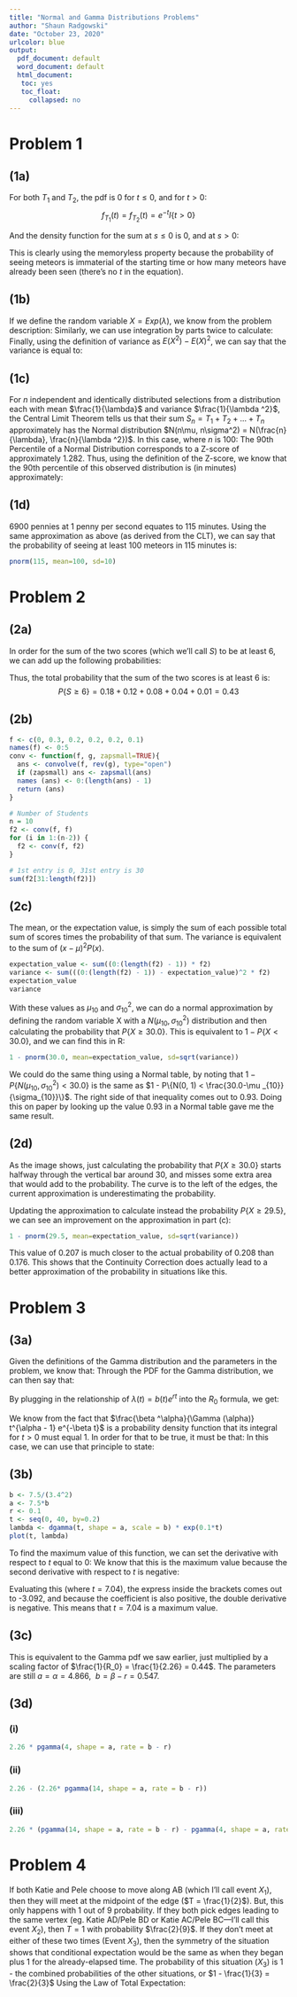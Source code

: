 ```yaml
---
title: "Normal and Gamma Distributions Problems"
author: "Shaun Radgowski"
date: "October 23, 2020"
urlcolor: blue
output:
  pdf_document: default 
  word_document: default
  html_document:
   toc: yes
   toc_float:
     collapsed: no
---
```


# Problem 1

## (1a)

For both $T_1$ and $T_2$, the pdf is 0 for $t \leq 0$, and for $t > 0$:
$$
f_{T_1}(t) = f_{T_2}(t) = e^{-t}I\{t > 0\}
$$

And the density function for the sum at $s \leq 0$ is 0, and at $s > 0$:
\begin{center} $ f_S(s) = \int_{-\infty}^{\infty} f_{T_1}(t)f_{T_2}(s-t) dt = \int_{0}^{\infty} e^{-t}I\{t > 0\}e^{t-s}I\{s - t> 0\} dt $ \end{center}
\begin{center} $ = \int_{0}^{s} e^{-t} e^{-(s-t)} = \int_{0}^{s} e^{-s} = se^{-s} $ \end{center}

This is clearly using the memoryless property because the probability of seeing meteors is immaterial of the starting time or how many meteors have already been seen (there's no *t* in the equation).

## (1b)

If we define the random variable $X = Exp(\lambda)$, we know from the problem description:
\begin{center} $ E(X) = \int_{0}^{\infty} t\lambda e^{-\lambda t}dt = \frac{1}{\lambda} $ \end{center}

Similarly, we can use integration by parts twice to calculate:
\begin{center} $ E(X^2) = \int_{0}^{\infty}t^2 \lambda e^{-\lambda t} dt = \lambda [-t^2\frac{e^{-\lambda t}}{\lambda} + \int_{0}^{\infty} 2t \frac{e^{-\lambda t}}{\lambda}] $ \end{center}
\begin{center} $ = \lambda [-t^2\frac{e^{-\lambda t}}{\lambda} + \frac{2}{\lambda} \int_{0}^{\infty} t e^{-\lambda t}]  = \lambda [-t^2\frac{e^{-\lambda t}}{\lambda} - \frac{2}{\lambda} (-t\frac{e^{-\lambda t}}{\lambda} - \int_{0}^{\infty} e^{-\lambda t}) ]$ \end{center}
\begin{center} $ = \lambda [-t^2\frac{e^{-\lambda t}}{\lambda} - \frac{2}{\lambda} (-t\frac{e^{-\lambda t}}{\lambda} + \frac{e^{-\lambda t}}{\lambda}) ] = -t^2 e^{-\lambda t} - \frac{2}{\lambda}te^{-\lambda t} - \frac{2}{\lambda ^2}te^{-\lambda t}  $ \end{center}
\begin{center} $ = -\frac{e^{-\lambda t}}{\lambda ^2}(\lambda ^2 t + 2\lambda t + 2)|_0 ^{\infty} = \frac{2}{\lambda ^2} $ \end{center}

Finally, using the definition of variance as $E(X^2) - E(X)^2$, we can say that the variance is equal to:
\begin{center} $ \frac{2}{\lambda ^2} - (\frac{1}{\lambda})^2 = \frac{1}{\lambda ^2}$ \end{center}

## (1c)

For *n* independent and identically distributed selections from a distribution each with mean $\frac{1}{\lambda}$ and variance $\frac{1}{\lambda ^2}$, the Central Limit Theorem tells us that their sum $S_n = T_1 + T_2 + ... + T_n$ approximately has the Normal distribution $N(n\mu, n\sigma^2) = N(\frac{n}{\lambda}, \frac{n}{\lambda ^2})$. In this case, where *n* is 100:
\begin{center} $ S_{100} \approx N(100, 100),  $ \end{center}

The 90th Percentile of a Normal Distribution corresponds to a Z-score of approximately 1.282. Thus, using the definition of the Z-score, we know that the 90th percentile of this observed distribution is (in minutes) approximately:
\begin{center} $ Z\sigma + \mu = 1.282(10) + 100 = 112.82 $ \end{center}

## (1d)

6900 pennies at 1 penny per second equates to 115 minutes. Using the same approximation as above (as derived from the CLT), we can say that the probability of seeing at least 100 meteors in 115 minutes is:

\begin{center} $ P\{S_{100} \leq 115\} \approx P\{N(100, 100) \leq 115\} = P\{N(0, 1) \leq \frac{115 - 100}{\sqrt{100}}\} = \Phi(1.5) \approx 0.933$ \end{center}

```r
pnorm(115, mean=100, sd=10)
```


# Problem 2

## (2a)

In order for the sum of the two scores (which we'll call *S*) to be at least 6, we can add up the following probabilities:
\begin{center} $ P\{S = 6\} = f_{X_1}(3)f_{X_2}(3) + f_{X_1}(2)f_{X_2}(4) + f_{X_1}(4)f_{X_2}(2) $ \end{center}
\begin{center} $ +f_{X_1}(1)f_{X_2}(5) + f_{X_1}(5)f_{X_2}(1) = 0.04 + 0.04 + 0.04 + 0.03 + 0.03 = 0.18$ \end{center}
\begin{center} $ P\{S = 7\} = f_{X_1}(3)f_{X_2}(4) + f_{X_1}(4)f_{X_2}(3) + f_{X_1}(5)f_{X_2}(2) $ \end{center}
\begin{center} $ +f_{X_1}(2)f_{X_2}(5) = 0.04 + 0.04 + 0.02 + 0.02 = 0.12 $ \end{center}
\begin{center} $ P\{S = 8\} = f_{X_1}(4)f_{X_2}(4) + f_{X_1}(5)f_{X_2}(3) + f_{X_1}(3)f_{X_2}(5) $ \end{center}
\begin{center} $ = 0.04 +0.02 + 0.02 = 0.08$ \end{center}
\begin{center} $ P\{S = 9\} = f_{X_1}(4)f_{X_2}(5) + f_{X_1}(5)f_{X_2}(4) = 0.02 + 0.02 = 0.04 $ \end{center}
\begin{center} $ P\{S = 10\} = f_{X_1}(5)f_{X_2}(5) = 0.01 $ \end{center}

Thus, the total probability that the sum of the two scores is at least 6 is:
$$
P\{S \geq 6\} = 0.18 + 0.12 + 0.08 + 0.04 + 0.01 = 0.43
$$

## (2b)

```r
f <- c(0, 0.3, 0.2, 0.2, 0.2, 0.1)
names(f) <- 0:5
conv <- function(f, g, zapsmall=TRUE){
  ans <- convolve(f, rev(g), type="open")
  if (zapsmall) ans <- zapsmall(ans)
  names (ans) <- 0:(length(ans) - 1)
  return (ans)
}

# Number of Students
n = 10
f2 <- conv(f, f)
for (i in 1:(n-2)) {
  f2 <- conv(f, f2)
}

# 1st entry is 0, 31st entry is 30
sum(f2[31:length(f2)])
```


## (2c)

The mean, or the expectation value, is simply the sum of each possible total sum of scores times the probability of that sum.
The variance is equivalent to the sum of $(x-\mu)^2 P(x)$.

```r
expectation_value <- sum((0:(length(f2) - 1)) * f2)
variance <- sum(((0:(length(f2) - 1)) - expectation_value)^2 * f2)
expectation_value
variance

```


With these values as $\mu _{10}$ and $\sigma ^2_{10}$, we can do a normal approximation by defining the random variable X with a $N(\mu _{10}, \sigma ^2_{10})$ distribution and then calculating the probability that $P\{X \geq 30.0\}$. This is equivalent to $1 - P\{X < 30.0\}$, and we can find this in R:

```r
1 - pnorm(30.0, mean=expectation_value, sd=sqrt(variance))
```

We could do the same thing using a Normal table, by noting that $1 - P\{N(\mu _{10}, \sigma^2_{10}) < 30.0\}$ is the same as $1 - P\{N(0, 1) < \frac{30.0-\mu _{10}}{\sigma_{10}}\}$. The right side of that inequality comes out to 0.93. Doing this on paper by looking up the value 0.93 in a Normal table gave me the same result.

## (2d)

As the image shows, just calculating the probability that $P\{X \geq 30.0\}$ starts halfway through the vertical bar around 30, and misses some extra area that would add to the probability. The curve is to the left of the edges, the current approximation is underestimating the probability. 

Updating the approximation to calculate instead the probability $P\{X \geq 29.5\}$, we can see an improvement on the approximation in part (c):

```r
1 - pnorm(29.5, mean=expectation_value, sd=sqrt(variance))
```

This value of 0.207 is much closer to the actual probability of 0.208 than 0.176. This shows that the Continuity Correction does actually lead to a better approximation of the probability in situations like this.


# Problem 3

## (3a)

Given the definitions of the Gamma distribution and the parameters in the problem, we know that:
\begin{center} $ \mu = \frac{\alpha}{\beta} = 7.5, \ \ \sigma^2 = \frac{\alpha}{\beta ^2} = 3.4^2 = 11.56 $ \end{center}
\begin{center} $ \beta = \frac{7.5}{11.56} = 0.649, \ \ \alpha =(7.5)(0.649) = 4.866 $ \end{center}

Through the PDF for the Gamma distribution, we can then say that:
\begin{center} $ b(t) = \frac{\beta ^\alpha}{\Gamma (\alpha)} t^{\alpha - 1} e^{-\beta t}$ \end{center}

By plugging in the relationship of $\lambda (t) = b(t) e^{rt}$ into the $R_0$ formula, we get:

\begin{center} $ R_0 = \int_0 ^{\infty} \lambda (t) dt = \int_0 ^{\infty} \frac{\beta^\alpha}{\Gamma(\alpha)}t^{\alpha-1}e^{-\beta t}e^{rt} dt $ \end{center}
\begin{center} $ = \int_0 ^{\infty} \frac{\beta^\alpha}{\Gamma(\alpha)}t^{\alpha-1}e^{-(\beta -r)t} dt = \frac{\beta^\alpha}{\Gamma(\alpha)} \int_0 ^{\infty} t^{\alpha-1}e^{-(\beta -r)t} dt $ \end{center}

We know from the fact that $\frac{\beta ^\alpha}{\Gamma (\alpha)} t^{\alpha - 1} e^{-\beta t}$ is a probability density function that its integral for $t > 0$ must equal 1. In order for that to be true, it must be that:
\begin{center} $ \int_0^{\infty} t^{\alpha - 1} e^{-\beta t} dt = \frac{\Gamma(\alpha)}{\beta^\alpha} $ \end{center}

In this case, we can use that principle to state:
\begin{center} $ R_0 = \frac{\beta^\alpha}{\Gamma(\alpha)} \int_0 ^{\infty} t^{\alpha-1}e^{-(\beta -r)t} dt =  \frac{\beta^\alpha}{\Gamma(\alpha)} \frac{\Gamma(\alpha)}{(\beta - r)^\alpha} = (\frac{\beta}{\beta - r})^\alpha $ \end{center}
\begin{center} $ = (\frac{0.649}{0.646-0.1})^{4.866} = 1.182^{4.866} = 2.26$ \end{center}

\newpage
## (3b)

```r
b <- 7.5/(3.4^2)
a <- 7.5*b
r <- 0.1
t <- seq(0, 40, by=0.2)
lambda <- dgamma(t, shape = a, scale = b) * exp(0.1*t)
plot(t, lambda)
```


To find the maximum value of this function, we can set the derivative with respect to *t* equal to 0:
\begin{center} $ \frac{d}{dt} (\frac{\beta^\alpha}{\Gamma(\alpha)}t^{\alpha-1}e^{-\beta t}e^{rt} ) = \frac{\beta^\alpha}{\Gamma(\alpha)} \frac{d}{dt} (t^{\alpha-1}e^{-(\beta - r) t}) $ \end{center}
\begin{center} $ = \frac{\beta^\alpha}{\Gamma(\alpha)} [(\alpha - 1)t^{\alpha -2} e^{-(\beta - r) t} -(\beta - r)t^{\alpha - 1}e^{-(\beta - r)t}] = 0$ \end{center}
\begin{center} $ (\alpha - 1)t^{\alpha - 2} = (\beta - r)t^{\alpha - 1}, \ \ t = \frac{\alpha - 1}{\beta - r} = \frac{4.866-1}{0.649-0.1} \approx 7.04$ \end{center}

We know that this is the maximum value because the second derivative with respect to *t* is negative:
\begin{center} $ \frac{\beta^\alpha}{\Gamma(\alpha)} \frac{d}{dt} [(\alpha - 1)t^{\alpha -2} e^{-(\beta - r) t} -(\beta - r)t^{\alpha - 1}e^{-(\beta - r)t}] $ \end{center}
\begin{center} $ = \frac{\beta^\alpha}{\Gamma(\alpha)} t^{\alpha - 3} e^{-(\beta - r)t}(\alpha^2 - \alpha (2\beta t + 3) + \beta t(\beta t + 2) + 2) $ \end{center}

Evaluating this (where $t = 7.04$), the express inside the brackets comes out to -3.092, and because the coefficient is also positive, the double derivative is negative. This means that $t = 7.04$ is a maximum value.


## (3c)

\begin{center} $ b(t) = e^{-rt}\lambda(t) = R_0 e^{-rt} f(t) =  \frac{\beta^\alpha}{\Gamma(\alpha)}t^{\alpha-1}e^{-\beta t}$ \end{center}
\begin{center} $ f(t) = \frac{\beta^\alpha}{\Gamma(\alpha) R_0}t^{\alpha-1}e^{-\beta t}e^{rt}= \frac{\beta^\alpha}{\Gamma(\alpha) R_0}t^{\alpha-1}e^{-(\beta -r)t}$ \end{center}

This is equivalent to the Gamma pdf we saw earlier, just multiplied by a scaling factor of $\frac{1}{R_0} = \frac{1}{2.26} = 0.44$. The parameters are still $a = \alpha = 4.866, \ \ b = \beta - r = 0.547$.

## (3d)

### (i)
```r
2.26 * pgamma(4, shape = a, rate = b - r)
```

### (ii)
```r
2.26 - (2.26* pgamma(14, shape = a, rate = b - r))
```

### (iii)
```r
2.26 * (pgamma(14, shape = a, rate = b - r) - pgamma(4, shape = a, rate = b - r))
```


# Problem 4

If both Katie and Pele choose to move along AB (which I'll call event $X_1$), then they will meet at the midpoint of the edge ($T = \frac{1}{2}$). But, this only happens with 1 out of 9 probability. If they both pick edges leading to the same vertex (eg. Katie AD/Pele BD or Katie AC/Pele BC—I'll call this event $X_2$), then $T = 1$ with probability $\frac{2}{9}$. If they don't meet at either of these two times (Event $X_3$), then the symmetry of the situation shows that conditional expectation would be the same as when they began plus 1 for the already-elapsed time. The probability of this situation ($X_3$) is 1 - the combined probabilities of the other situations, or $1 - \frac{1}{3} = \frac{2}{3}$ Using the Law of Total Expectation:

\begin{center} $ E(T) = E(T|X_1)P\{X_1\} + E(T|X_2)P\{X_2\} + E(T|X_3)P\{X_3\}$ \end{center}
\begin{center} $ = \frac{1}{2}\frac{1}{9} + 1\frac{2}{9} + (1 + E(T))\frac{2}{3} = \frac{5}{18} + \frac{2}{3} + \frac{2}{3}E(T) $ \end{center}
\begin{center} $ \frac{1}{3}E(T) = \frac{17}{18}, \ \ E(T) = \frac{51}{18} = 2.8\bar{3}$ \end{center}




















